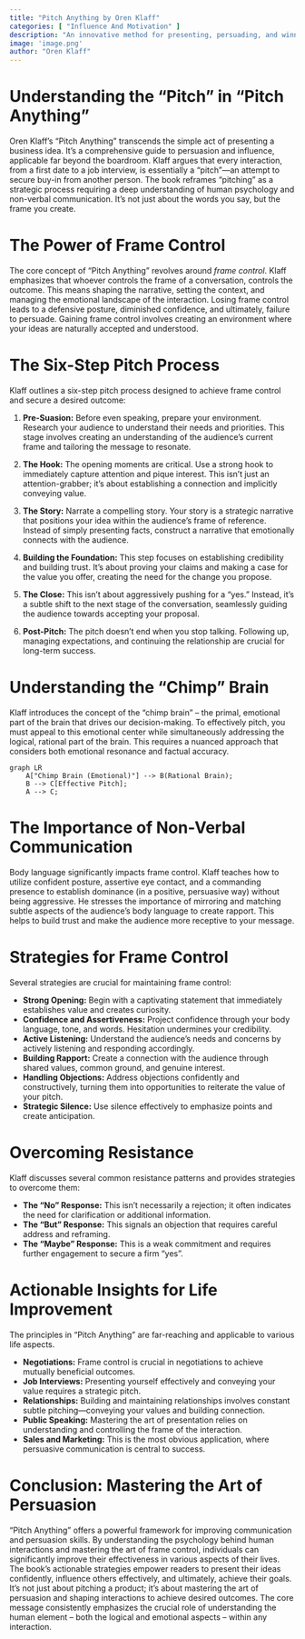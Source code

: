 ```yaml
---
title: "Pitch Anything by Oren Klaff"
categories: [ "Influence And Motivation" ]
description: "An innovative method for presenting, persuading, and winning"
image: 'image.png'
author: "Oren Klaff"
---
```

# Understanding the "Pitch" in "Pitch Anything"

Oren Klaff's "Pitch Anything" transcends the simple act of presenting a business idea. It's a comprehensive guide to persuasion and influence, applicable far beyond the boardroom. Klaff argues that every interaction, from a first date to a job interview, is essentially a "pitch"—an attempt to secure buy-in from another person.  The book reframes "pitching" as a strategic process requiring a deep understanding of human psychology and non-verbal communication. It's not just about the words you say, but the frame you create.

# The Power of Frame Control

The core concept of "Pitch Anything" revolves around *frame control*.  Klaff emphasizes that whoever controls the frame of a conversation, controls the outcome. This means shaping the narrative, setting the context, and managing the emotional landscape of the interaction.  Losing frame control leads to a defensive posture, diminished confidence, and ultimately, failure to persuade. Gaining frame control involves creating an environment where your ideas are naturally accepted and understood.

# The Six-Step Pitch Process

Klaff outlines a six-step pitch process designed to achieve frame control and secure a desired outcome:

1. **Pre-Suasion:** Before even speaking, prepare your environment. Research your audience to understand their needs and priorities. This stage involves creating an understanding of the audience's current frame and tailoring the message to resonate.

2. **The Hook:** The opening moments are critical.  Use a strong hook to immediately capture attention and pique interest.  This isn't just an attention-grabber; it's about establishing a connection and implicitly conveying value.

3. **The Story:**  Narrate a compelling story. Your story is a strategic narrative that positions your idea within the audience's frame of reference. Instead of simply presenting facts, construct a narrative that emotionally connects with the audience.

4. **Building the Foundation:** This step focuses on establishing credibility and building trust. It's about proving your claims and making a case for the value you offer, creating the need for the change you propose.

5. **The Close:** This isn't about aggressively pushing for a "yes." Instead, it's a subtle shift to the next stage of the conversation, seamlessly guiding the audience towards accepting your proposal.

6. **Post-Pitch:**  The pitch doesn't end when you stop talking.  Following up, managing expectations, and continuing the relationship are crucial for long-term success.


#  Understanding the "Chimp" Brain

Klaff introduces the concept of the "chimp brain" – the primal, emotional part of the brain that drives our decision-making. To effectively pitch, you must appeal to this emotional center while simultaneously addressing the logical, rational part of the brain. This requires a nuanced approach that considers both emotional resonance and factual accuracy.

```mermaid
graph LR
    A["Chimp Brain (Emotional)"] --> B(Rational Brain);
    B --> C[Effective Pitch];
    A --> C;
```

# The Importance of Non-Verbal Communication

Body language significantly impacts frame control. Klaff teaches how to utilize confident posture, assertive eye contact, and a commanding presence to establish dominance (in a positive, persuasive way) without being aggressive. He stresses the importance of mirroring and matching subtle aspects of the audience’s body language to create rapport. This helps to build trust and make the audience more receptive to your message.

#  Strategies for Frame Control

Several strategies are crucial for maintaining frame control:

* **Strong Opening:** Begin with a captivating statement that immediately establishes value and creates curiosity.
* **Confidence and Assertiveness:** Project confidence through your body language, tone, and words.  Hesitation undermines your credibility.
* **Active Listening:** Understand the audience's needs and concerns by actively listening and responding accordingly.
* **Building Rapport:** Create a connection with the audience through shared values, common ground, and genuine interest.
* **Handling Objections:** Address objections confidently and constructively, turning them into opportunities to reiterate the value of your pitch.
* **Strategic Silence:**  Use silence effectively to emphasize points and create anticipation.

#  Overcoming Resistance

Klaff discusses several common resistance patterns and provides strategies to overcome them:

* **The "No" Response:** This isn't necessarily a rejection; it often indicates the need for clarification or additional information.
* **The "But" Response:**  This signals an objection that requires careful address and reframing.
* **The "Maybe" Response:** This is a weak commitment and requires further engagement to secure a firm "yes".

# Actionable Insights for Life Improvement

The principles in "Pitch Anything" are far-reaching and applicable to various life aspects.

* **Negotiations:**  Frame control is crucial in negotiations to achieve mutually beneficial outcomes.
* **Job Interviews:**  Presenting yourself effectively and conveying your value requires a strategic pitch.
* **Relationships:**  Building and maintaining relationships involves constant subtle pitching—conveying your values and building connection.
* **Public Speaking:**  Mastering the art of presentation relies on understanding and controlling the frame of the interaction.
* **Sales and Marketing:**  This is the most obvious application, where persuasive communication is central to success.

# Conclusion: Mastering the Art of Persuasion

"Pitch Anything" offers a powerful framework for improving communication and persuasion skills.  By understanding the psychology behind human interactions and mastering the art of frame control, individuals can significantly improve their effectiveness in various aspects of their lives. The book's actionable strategies empower readers to present their ideas confidently, influence others effectively, and ultimately, achieve their goals.  It's not just about pitching a product; it's about mastering the art of persuasion and shaping interactions to achieve desired outcomes.  The core message consistently emphasizes the crucial role of understanding the human element – both the logical and emotional aspects – within any interaction.

